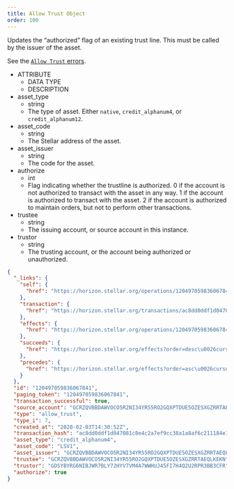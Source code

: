 ```yaml
---
title: Allow Trust Object
order: 100
---
```



Updates the “authorized” flag of an existing trust line. This must be called by the issuer of the asset.

See the [`Allow Trust` errors](../../../errors/result-codes/operation-specific/allow-trust.mdx).

<AttributeTable>


- ATTRIBUTE
  - DATA TYPE
  - DESCRIPTION
- asset_type
  - string
  - The type of asset. Either `native`, `credit_alphanum4`, or `credit_alphanum12`.
- asset_code
  - string
  - The Stellar address of the asset.
- asset_issuer
  - string
  - The code for the asset.
- authorize
  - int
  - Flag indicating whether the trustline is authorized. 0 if the account is not authorized to transact with the asset in any way. 1 if the account is authorized to transact with the asset. 2 if the account is authorized to maintain orders, but not to perform other transactions.
- trustee
  - string
  - The issuing account, or source account in this instance.
- trustor
  - string
  - The trusting account, or the account being authorized or unauthorized.

</AttributeTable>


<ExampleResponse>


```json
{
  "_links": {
    "self": {
      "href": "https://horizon.stellar.org/operations/120497059836067841"
    },
    "transaction": {
      "href": "https://horizon.stellar.org/transactions/ac8dd0ddf1d047081c8e4c2a7ef9cc38a1a8af6c211184e1b16ebf2e32915d7f"
    },
    "effects": {
      "href": "https://horizon.stellar.org/operations/120497059836067841/effects"
    },
    "succeeds": {
      "href": "https://horizon.stellar.org/effects?order=desc\u0026cursor=120497059836067841"
    },
    "precedes": {
      "href": "https://horizon.stellar.org/effects?order=asc\u0026cursor=120497059836067841"
    }
  },
  "id": "120497059836067841",
  "paging_token": "120497059836067841",
  "transaction_successful": true,
  "source_account": "GCRZQVBBDAWVOCO5R2NI34YR55RO2GQXPTDUE5OZESXGZRRTAEQLKEKN",
  "type": "allow_trust",
  "type_i": 7,
  "created_at": "2020-02-03T14:30:52Z",
  "transaction_hash": "ac8dd0ddf1d047081c8e4c2a7ef9cc38a1a8af6c211184e1b16ebf2e32915d7f",
  "asset_type": "credit_alphanum4",
  "asset_code": "LSV1",
  "asset_issuer": "GCRZQVBBDAWVOCO5R2NI34YR55RO2GQXPTDUE5OZESXGZRRTAEQLKEKN",
  "trustee": "GCRZQVBBDAWVOCO5R2NI34YR55RO2GQXPTDUE5OZESXGZRRTAEQLKEKN",
  "trustor": "GDSYBYRG6NIBJWR7BLY72HYV7VM4A7WWHUJ45FI7H4Q2U2RPR3BB3CFR",
  "authorize": true
}
```

</ExampleResponse>

